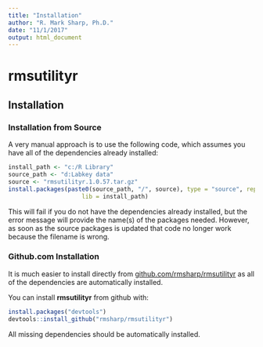 ```yaml
---
title: "Installation"
author: "R. Mark Sharp, Ph.D."
date: "11/1/2017"
output: html_document
---
```


# rmsutilityr
## Installation

### Installation from Source
A very manual approach is to use the following code, which
assumes you have all of the dependencies already installed:

```r
install_path <- "c:/R Library"
source_path <- "d:Labkey data"
source <- "rmsutilityr.1.0.57.tar.gz"
install.packages(paste0(source_path, "/", source), type = "source", repos = NULL,
                     lib = install_path)
```
This will fail if you do not have the dependencies already 
installed, but the error message will provide the name(s) of the packages 
needed.
However, as soon as the source packages is updated that code no longer 
work because the filename is wrong.

### Github.com Installation

It is much easier to install directly from
[github.com/rmsharp/rmsutilityr](https://github.com/rmsharp/rmsutilityr) as all of 
the dependencies are automatically installed.

You can install **rmsutilityr** from github with:

```r
install.packages("devtools")
devtools::install_github("rmsharp/rmsutilityr")

```

All missing dependencies should be automatically installed.
